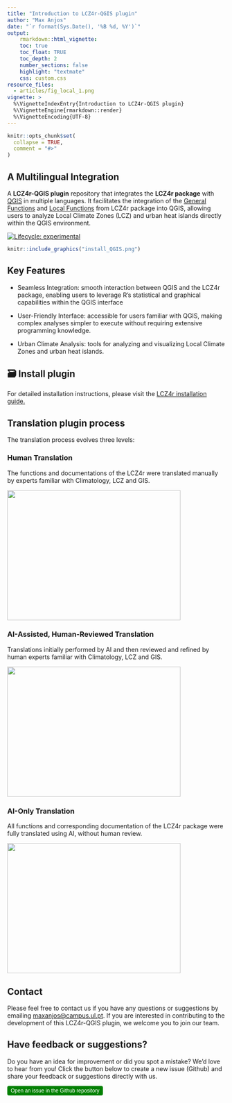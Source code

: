 ```yaml
---
title: "Introduction to LCZ4r-QGIS plugin"
author: "Max Anjos"
date: "`r format(Sys.Date(), '%B %d, %Y')`"
output:
    rmarkdown::html_vignette:
    toc: true
    toc_float: TRUE
    toc_depth: 2
    number_sections: false
    highlight: "textmate"
    css: custom.css
resource_files:
  - articles/fig_local_1.png
vignette: >
  %\VignetteIndexEntry{Introduction to LCZ4r-QGIS plugin}
  %\VignetteEngine{rmarkdown::render}
  %\VignetteEncoding{UTF-8}
---
```


```r
knitr::opts_chunk$set(
  collapse = TRUE,
  comment = "#>"
)
```

## A Multilingual Integration

A **LCZ4r-QGIS plugin** repository that integrates the **LCZ4r package** with [QGIS](https://qgis.org/) in multiple languages. It facilitates the integration of the [General Functions](https://bymaxanjos.github.io/LCZ4r/articles/Introd_genera_LCZ4r.html) and [Local Functions](https://bymaxanjos.github.io/LCZ4r/articles/Introd_local_LCZ4r.html) from LCZ4r package into QGIS, allowing users to analyze Local Climate Zones (LCZ) and urban heat islands directly within the QGIS environment.

  <!-- badges: start -->
  [![Lifecycle: experimental](https://img.shields.io/badge/lifecycle-experimental-orange.svg)](https://lifecycle.r-lib.org/articles/stages.html#experimental)
  <!-- badges: end -->

```r
knitr::include_graphics("install_QGIS.png")
```

## Key Features
* Seamless Integration: smooth interaction between QGIS and the LCZ4r package, enabling users to leverage R's statistical and graphical capabilities within the QGIS interface 

* User-Friendly Interface: accessible for users familiar with QGIS, making complex analyses simpler to execute without requiring extensive programming knowledge.

* Urban Climate Analysis: tools for analyzing and visualizing Local Climate Zones and urban heat islands.


## 🗃️ Install plugin 

For detailed installation instructions, please visit the [LCZ4r installation guide.](https://bymaxanjos.github.io/LCZ4r/articles/instalation_lcz4r_qgis.html)


## Translation plugin process
The translation process evolves three levels:

### Human Translation
The functions and documentations of the LCZ4r were translated manually by experts familiar with Climatology, LCZ and GIS.

<img src="https://github.com/user-attachments/assets/b30e9a14-0730-403d-8cd5-19ab70baa3ec" width="400" height="300">

### AI-Assisted, Human-Reviewed Translation
Translations initially performed by AI and then reviewed and refined by human experts familiar with Climatology, LCZ and GIS.

<img src="https://github.com/user-attachments/assets/ed21bd61-b2c5-4dbb-9601-6485292d7b4c" width="400" height="300">


### AI-Only Translation
All functions and corresponding documentation of the LCZ4r package were fully translated using AI, without human review.

<img src="https://github.com/user-attachments/assets/2b2312d0-bb71-4c80-b6db-4048e315fbee" width="400" height="300">


## Contact
Please feel free to contact us if you have any questions or suggestions by emailing [maxanjos\@campus.ul.pt](mailto:maxanjos@campus.ul.pt). If you are interested in contributing to the development of this LCZ4r-QGIS plugin, we welcome you to join our team.

## Have feedback or suggestions?
Do you have an idea for improvement or did you spot a mistake? We'd love to hear from you! Click the button below to create a new issue (Github) and share your feedback or suggestions directly with us.

<button type="button" class="btn" style="background-color: #008000; color: white; padding: .25rem .5rem; font-size: .75rem; border: none; border-radius: .25rem;">
  <a href='https://github.com/ByMaxAnjos/QGIS-LCZ4r-Multilingual/issues/new'style="text-decoration: none; color: white;">
    Open an issue in the Github repository
  </a>
</button>

